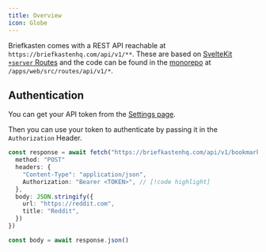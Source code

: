 ```yaml
---
title: Overview
icon: Globe
---
```


Briefkasten comes with a REST API reachable at `https://briefkastenhq.com/api/v1/**`. These are based on [SvelteKit `+server` Routes](https://kit.svelte.dev/docs/routing#server) and the code can be found in the [monorepo](https://github.com/ndom91/sveltekasten) at `/apps/web/src/routes/api/v1/*`.

## Authentication

You can get your API token from the [Settings page](/settings).


<Screenshot src={APIToken} alt="Settings -> API Token" />

Then you can use your token to authenticate by passing it in the `Authorization` Header.

```ts title="createBookmark.ts"
const response = await fetch("https://briefkastenhq.com/api/v1/bookmarks", {
  method: "POST"
  headers: {
    "Content-Type": "application/json",
    Authorization: "Bearer <TOKEN>", // [!code highlight]
  },
  body: JSON.stringify({
    url: "https://reddit.com",
    title: "Reddit",
  })
})

const body = await response.json()
```
